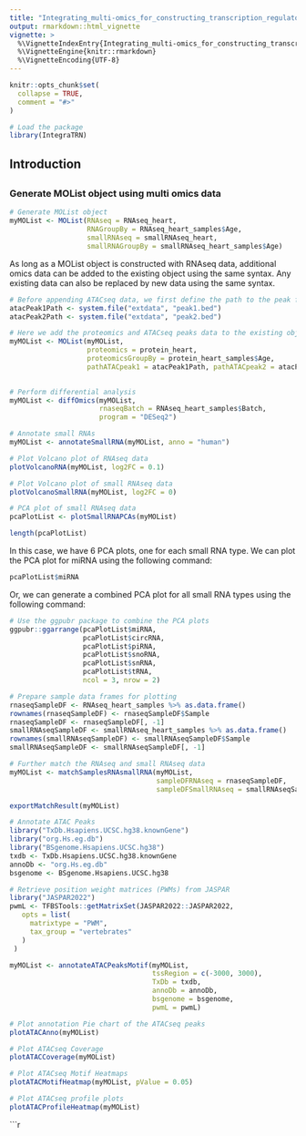 ```yaml
---
title: "Integrating_multi-omics_for_constructing_transcription_regulatory_networks"
output: rmarkdown::html_vignette
vignette: >
  %\VignetteIndexEntry{Integrating_multi-omics_for_constructing_transcription_regulatory_networks}
  %\VignetteEngine{knitr::rmarkdown}
  %\VignetteEncoding{UTF-8}
---
```


```r
knitr::opts_chunk$set(
  collapse = TRUE,
  comment = "#>"
)
```

```r
# Load the package
library(IntegraTRN)
```


## Introduction



## 

### Generate MOList object using multi omics data

```r
# Generate MOList object
myMOList <- MOList(RNAseq = RNAseq_heart,
                   RNAGroupBy = RNAseq_heart_samples$Age, 
                   smallRNAseq = smallRNAseq_heart, 
                   smallRNAGroupBy = smallRNAseq_heart_samples$Age)
```

As long as a MOList object is constructed with RNAseq data, additional omics
data can be added to the existing object using the same syntax. Any existing
data can also be replaced by new data using the same syntax.

```r
# Before appending ATACseq data, we first define the path to the peak files
atacPeak1Path <- system.file("extdata", "peak1.bed")
atacPeak2Path <- system.file("extdata", "peak2.bed")

# Here we add the proteomics and ATACseq peaks data to the existing object
myMOList <- MOList(myMOList, 
                   proteomics = protein_heart, 
                   proteomicsGroupBy = protein_heart_samples$Age, 
                   pathATACpeak1 = atacPeak1Path, pathATACpeak2 = atacPeak2Path)
                   
```


```r
# Perform differential analysis
myMOList <- diffOmics(myMOList, 
                      rnaseqBatch = RNAseq_heart_samples$Batch, 
                      program = "DESeq2")
```

```r
# Annotate small RNAs
myMOList <- annotateSmallRNA(myMOList, anno = "human")
```

```r
# Plot Volcano plot of RNAseq data
plotVolcanoRNA(myMOList, log2FC = 0.1)
```

```r
# Plot Volcano plot of small RNAseq data
plotVolcanoSmallRNA(myMOList, log2FC = 0)
```

```r
# PCA plot of small RNAseq data
pcaPlotList <- plotSmallRNAPCAs(myMOList)
```



```r
length(pcaPlotList)
```

In this case, we have 6 PCA plots, one for each small RNA type. We can plot
the PCA plot for miRNA using the following command:

```r
pcaPlotList$miRNA
```

Or, we can generate a combined PCA plot for all small RNA types using the
following command:

```r
# Use the ggpubr package to combine the PCA plots
ggpubr::ggarrange(pcaPlotList$miRNA, 
                  pcaPlotList$circRNA, 
                  pcaPlotList$piRNA, 
                  pcaPlotList$snoRNA, 
                  pcaPlotList$snRNA, 
                  pcaPlotList$tRNA, 
                  ncol = 3, nrow = 2)
```

```r
# Prepare sample data frames for plotting
rnaseqSampleDF <- RNAseq_heart_samples %>% as.data.frame()
rownames(rnaseqSampleDF) <- rnaseqSampleDF$Sample
rnaseqSampleDF <- rnaseqSampleDF[, -1]
smallRNAseqSampleDF <- smallRNAseq_heart_samples %>% as.data.frame()
rownames(smallRNAseqSampleDF) <- smallRNAseqSampleDF$Sample
smallRNAseqSampleDF <- smallRNAseqSampleDF[, -1]
```

```r
# Further match the RNAseq and small RNAseq data
myMOList <- matchSamplesRNAsmallRNA(myMOList, 
                                    sampleDFRNAseq = rnaseqSampleDF, 
                                    sampleDFSmallRNAseq = smallRNAseqSampleDF)
```

```r
exportMatchResult(myMOList)
```

```r
# Annotate ATAC Peaks
library("TxDb.Hsapiens.UCSC.hg38.knownGene")
library("org.Hs.eg.db")
library("BSgenome.Hsapiens.UCSC.hg38")
txdb <- TxDb.Hsapiens.UCSC.hg38.knownGene
annoDb <- "org.Hs.eg.db"
bsgenome <- BSgenome.Hsapiens.UCSC.hg38

# Retrieve position weight matrices (PWMs) from JASPAR
library("JASPAR2022")
pwmL <- TFBSTools::getMatrixSet(JASPAR2022::JASPAR2022,
   opts = list(
     matrixtype = "PWM",
     tax_group = "vertebrates"
   )
 )

myMOList <- annotateATACPeaksMotif(myMOList, 
                                   tssRegion = c(-3000, 3000),
                                   TxDb = txdb, 
                                   annoDb = annoDb, 
                                   bsgenome = bsgenome,
                                   pwmL = pwmL)
```


```r
# Plot annotation Pie chart of the ATACseq peaks
plotATACAnno(myMOList)
```

```r
# Plot ATACseq Coverage
plotATACCoverage(myMOList)
```

```r
# Plot ATACseq Motif Heatmaps
plotATACMotifHeatmap(myMOList, pValue = 0.05)
```

```r
# Plot ATACseq profile plots
plotATACProfileHeatmap(myMOList)
```

```r
